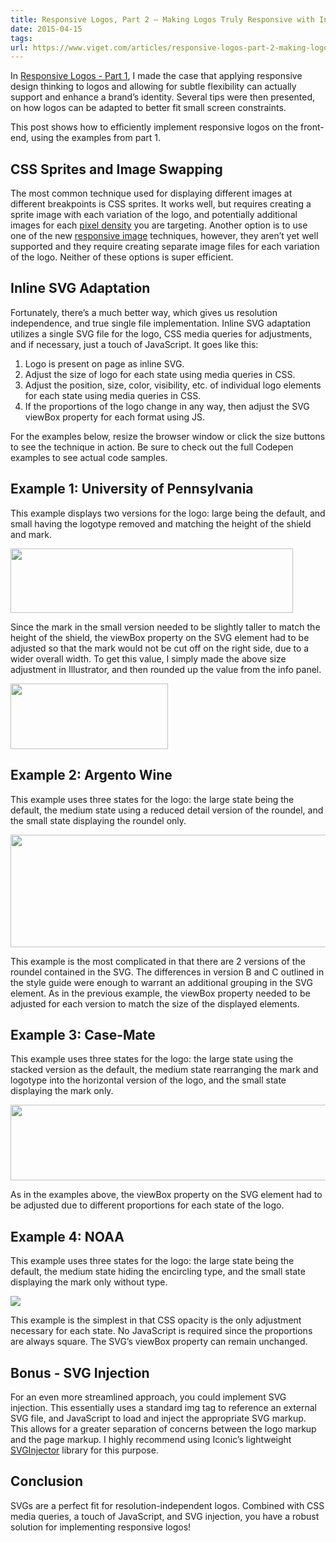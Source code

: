 ```yaml
---
title: Responsive Logos, Part 2 – Making Logos Truly Responsive with Inline SVG
date: 2015-04-15
tags:
url: https://www.viget.com/articles/responsive-logos-part-2-making-logos-truly-responsive-with-svg/
---
```



In [Responsive Logos - Part 1](https://viget.com/inspire/responsive-logos-part-1-tips-for-adapting-logos-for-small-screens), I made the case that applying responsive design thinking to logos and allowing for subtle flexibility can actually support and enhance a brand’s identity. Several tips were then presented, on how logos can be adapted to better fit small screen constraints.

This post shows how to efficiently implement responsive logos on the front-end, using the examples from part 1.

## CSS Sprites and Image Swapping

The most common technique used for displaying different images at different breakpoints is CSS sprites. It works well, but requires creating a sprite image with each variation of the logo, and potentially additional images for each [pixel density](http://dpi.lv/) you are targeting. Another option is to use one of the new [responsive image](http://responsiveimages.org/) techniques, however, they aren’t yet well supported and they require creating separate image files for each variation of the logo. Neither of these options is super efficient.

## Inline SVG Adaptation

Fortunately, there’s a much better way, which gives us resolution independence, and true single file implementation. Inline SVG adaptation utilizes a single SVG file for the logo, CSS media queries for adjustments, and if necessary, just a touch of JavaScript. It goes like this:

1.  Logo is present on page as inline SVG.
2.  Adjust the size of logo for each state using media queries in CSS.
3.  Adjust the position, size, color, visibility, etc. of individual logo elements for each state using media queries in CSS.
4.  If the proportions of the logo change in any way, then adjust the SVG viewBox property for each format using JS.

For the examples below, resize the browser window or click the size buttons to see the technique in action. Be sure to check out the full Codepen examples to see actual code samples.

## Example 1: University of Pennsylvania

This example displays two versions for the logo: large being the default, and small having the logotype removed and matching the height of the shield and mark.

<img
  src="https://viget.com/uploads/image/blog/upenn-progression.png"
  width="452"
  height="103"
  alt=""
/>

<Embed url="https://codepen.io/jeremyfrank/embed/KwazQx?default-tab=result" />

Since the mark in the small version needed to be slightly taller to match the height of the shield, the viewBox property on the SVG element had to be adjusted so that the mark would not be cut off on the right side, due to a wider overall width. To get this value, I simply made the above size adjustment in Illustrator, and then rounded up the value from the info panel.

<img
  src="https://viget.com/uploads/image/blog/illustrator-info-palette.png"
  width="252"
  height="105"
  alt=""
/>

## Example 2: Argento Wine

This example uses three states for the logo: the large state being the default, the medium state using a reduced detail version of the roundel, and the small state displaying the roundel only.

<img
  src="https://viget.com/uploads/image/blog/argento-progression.png"
  width="620"
  height="180"
  alt=""
/>

<Embed url="https://codepen.io/jeremyfrank/embed/YPNEja?default-tab=result" />

This example is the most complicated in that there are 2 versions of the roundel contained in the SVG. The differences in version B and C outlined in the style guide were enough to warrant an additional grouping in the SVG element. As in the previous example, the viewBox property needed to be adjusted for each version to match the size of the displayed elements.

## Example 3: Case-Mate

This example uses three states for the logo: the large state using the stacked version as the default, the medium state rearranging the mark and logotype into the horizontal version of the logo, and the small state displaying the mark only.

<img
  src="https://viget.com/uploads/image/blog/case-mate-progression.png"
  width="681"
  height="121"
  alt=""
/>

<Embed url="https://codepen.io/jeremyfrank/embed/XJpaXa?default-tab=result" />

As in the examples above, the viewBox property on the SVG element had to be adjusted due to different proportions for each state of the logo.

## Example 4: NOAA

This example uses three states for the logo: the large state being the default, the medium state hiding the encircling type, and the small state displaying the mark only without type.

![](https://viget.com/uploads/image/blog/noaa-emblem.png)

<Embed url="https://codepen.io/jeremyfrank/embed/myRqpK?default-tab=result" />

This example is the simplest in that CSS opacity is the only adjustment necessary for each state. No JavaScript is required since the proportions are always square. The SVG’s viewBox property can remain unchanged.

## Bonus - SVG Injection

For an even more streamlined approach, you could implement SVG injection. This essentially uses a standard img tag to reference an external SVG file, and JavaScript to load and inject the appropriate SVG markup. This allows for a greater separation of concerns between the logo markup and the page markup. I highly recommend using Iconic’s lightweight [SVGInjector](https://github.com/iconic/SVGInjector) library for this purpose.

## Conclusion

SVGs are a perfect fit for resolution-independent logos. Combined with CSS media queries, a touch of JavaScript, and SVG injection, you have a robust solution for implementing responsive logos!

